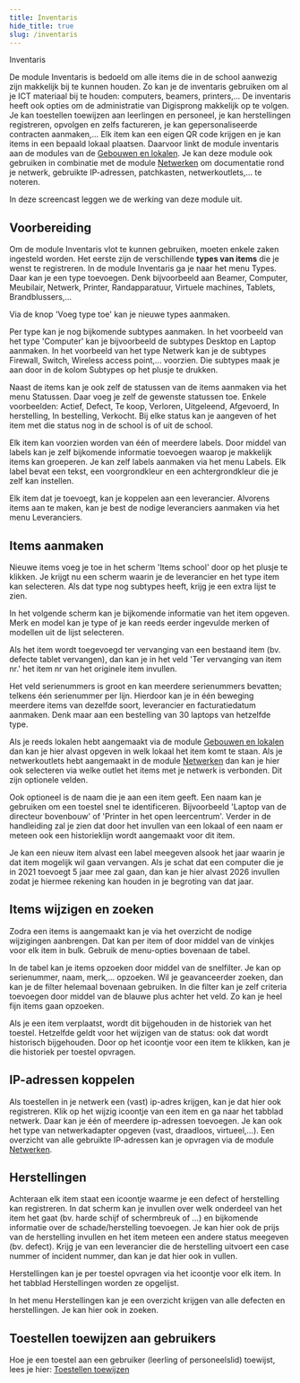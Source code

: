 ```yaml
---
title: Inventaris
hide_title: true  
slug: /inventaris
---
```


<ImageTitle img="inventaris.png">Inventaris</ImageTitle>

De module Inventaris is bedoeld om alle items die in de school aanwezig zijn makkelijk bij te kunnen houden. Zo kan je de inventaris gebruiken om al je ICT materiaal bij te houden: computers, beamers, printers,... De inventaris heeft ook opties om de administratie van Digisprong makkelijk op te volgen. Je kan toestellen toewijzen aan leerlingen en personeel, je kan herstellingen registreren, opvolgen en zelfs factureren, je kan gepersonaliseerde contracten aanmaken,... Elk item kan een eigen QR code krijgen en je kan items in een bepaald lokaal plaatsen. Daarvoor linkt de module inventaris aan de modules van de [Gebouwen en lokalen](/gebouwen_lokalen). Je kan deze module ook gebruiken in combinatie met de module [Netwerken](/netwerken) om documentatie rond je netwerk, gebruikte IP-adressen, patchkasten, netwerkoutlets,... te noteren.

In deze screencast leggen we de werking van deze module uit.

<Youtube url="https://www.youtube.com/embed/O4u-2SnFxjQ" />

## Voorbereiding

Om de module Inventaris vlot te kunnen gebruiken, moeten enkele zaken ingesteld worden. Het eerste zijn de verschillende **types van items** die je wenst te registreren. In de module Inventaris ga je naar het menu Types. Daar kan je een type toevoegen. Denk bijvoorbeeld aan Beamer, Computer, Meubilair, Netwerk, Printer, Randapparatuur, Virtuele machines, Tablets, Brandblussers,...

Via de knop 'Voeg type toe' kan je nieuwe types aanmaken.

Per type kan je nog bijkomende subtypes aanmaken. In het voorbeeld van het type 'Computer' kan je bijvoorbeeld de subtypes Desktop en Laptop aanmaken. In het voorbeeld van het type Netwerk kan je de subtypes Firewall, Switch, Wireless access point,... voorzien. Die subtypes maak je aan door in de kolom Subtypes op het plusje te drukken.

Naast de items kan je ook zelf de statussen van de items aanmaken via het menu Statussen. Daar voeg je zelf de gewenste statussen toe. Enkele voorbeelden: Actief, Defect, Te koop, Verloren, Uitgeleend, Afgevoerd, In herstelling, In bestelling, Verkocht. Bij elke status kan je aangeven of het item met die status nog in de school is of uit de school.

Elk item kan voorzien worden van één of meerdere labels. Door middel van labels kan je zelf bijkomende informatie toevoegen waarop je makkelijk items kan groeperen. Je kan zelf labels aanmaken via het menu Labels. Elk label bevat een tekst, een voorgrondkleur en een achtergrondkleur die je zelf kan instellen. 

Elk item dat je toevoegt, kan je koppelen aan een leverancier. Alvorens items aan te maken, kan je best de nodige leveranciers aanmaken via het menu Leveranciers.

## Items aanmaken

Nieuwe items voeg je toe in het scherm 'Items school' door op het plusje te klikken. Je krijgt nu een scherm waarin je de leverancier en het type item kan selecteren. Als dat type nog subtypes heeft, krijg je een extra lijst te zien.

In het volgende scherm kan je bijkomende informatie van het item opgeven. Merk en model kan je type of je kan reeds eerder ingevulde merken of modellen uit de lijst selecteren.

Als het item wordt toegevoegd ter vervanging van een bestaand item (bv. defecte tablet vervangen), dan kan je in het veld 'Ter vervanging van item nr.' het item nr van het originele item invullen.

Het veld serienummers is groot en kan meerdere serienummers bevatten; telkens één serienummer per lijn. Hierdoor kan je in één beweging meerdere items van dezelfde soort, leverancier en facturatiedatum aanmaken. Denk maar aan een bestelling van 30 laptops van hetzelfde type.

Als je reeds lokalen hebt aangemaakt via de module [Gebouwen en lokalen](/gebouwen_lokalen) dan kan je hier alvast opgeven in welk lokaal het item komt te staan. Als je netwerkoutlets hebt aangemaakt in de module [Netwerken](/netwerken) dan kan je hier ook selecteren via welke outlet het items met je netwerk is verbonden. Dit zijn optionele velden.

Ook optioneel is de naam die je aan een item geeft. Een naam kan je gebruiken om een toestel snel te identificeren. Bijvoorbeeld 'Laptop van de directeur bovenbouw' of 'Printer in het open leercentrum'. Verder in de handleiding zal je zien dat door het invullen van een lokaal of een naam er meteen ook een historieklijn wordt aangemaakt voor dit item.

Je kan een nieuw item alvast een label meegeven alsook het jaar waarin je dat item mogelijk wil gaan vervangen. Als je schat dat een computer die je in 2021 toevoegt 5 jaar mee zal gaan, dan kan je hier alvast 2026 invullen zodat je hiermee rekening kan houden in je begroting van dat jaar.

## Items wijzigen en zoeken

Zodra een items is aangemaakt kan je via het overzicht de nodige wijzigingen aanbrengen. Dat kan per item of door middel van de vinkjes voor elk item in bulk. Gebruik de menu-opties bovenaan de tabel.

In de tabel kan je items opzoeken door middel van de snelfilter. Je kan op serienummer, naam, merk,... opzoeken. Wil je geavanceerder zoeken, dan kan je de filter helemaal bovenaan gebruiken. In die filter kan je zelf criteria toevoegen door middel van de blauwe plus achter het veld. Zo kan je heel fijn items gaan opzoeken.

Als je een item verplaatst, wordt dit bijgehouden in de historiek van het toestel. Hetzelfde geldt voor het wijzigen van de status: ook dat wordt historisch bijgehouden. Door op het icoontje voor een item te klikken, kan je die historiek per toestel opvragen.

## IP-adressen koppelen 

Als toestellen in je netwerk een (vast) ip-adres krijgen, kan je dat hier ook registreren. Klik op het wijzig icoontje van een item en ga naar het tabblad netwerk. Daar kan je één of meerdere ip-adressen toevoegen. Je kan ook het type van netwerkadapter opgeven (vast, draadloos, virtueel,...). Een overzicht van alle gebruikte IP-adressen kan je opvragen via de module [Netwerken](/netwerken).
 
## Herstellingen

Achteraan elk item staat een icoontje waarme je een defect of herstelling kan registreren. In dat scherm kan je invullen over welk onderdeel van het item het gaat (bv. harde schijf of schermbreuk of ...) en bijkomende informatie over de schade/herstelling toevoegen. Je kan hier ook de prijs van de herstelling invullen en het item meteen een andere status meegeven (bv. defect). Krijg je van een leverancier die de herstelling uitvoert een case nummer of incident nummer, dan kan je dat hier ook in vullen.

Herstellingen kan je per toestel opvragen via het icoontje voor elk item. In het tabblad Herstellingen worden ze opgelijst.

In het menu Herstellingen kan je een overzicht krijgen van alle defecten en herstellingen. Je kan hier ook in zoeken.

## Toestellen toewijzen aan gebruikers

Hoe je een toestel aan een gebruiker (leerling of personeelslid) toewijst, lees je hier: [Toestellen toewijzen](/inventaris/toestel_toewijzen/)
